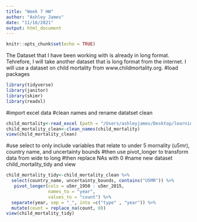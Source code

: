 ```yaml
---
title: "Week 7 HW"
author: "Ashley James"
date: "11/16/2021"
output: html_document
---
```


```r
knitr::opts_chunk$set(echo = TRUE)
```
The Dataset that I have been working with is already in long format. Tehrefore, I will take another dataset that is long format from the internet. I will use a dataset on child mortality from www.childmortality.org. 
#load packages 

```r
library(tidyverse)
library(janitor)
library(skimr)
library(readxl)
```
#import excel data 
#clean names and rename datatset clean

```r
child_mortality<-read_excel (path = "/Users/ashleyjames/Desktop/learning markdown/RatesDeaths_AllIndicators.xlsx" , sheet = "Rates and Deaths")
child_mortality_clean<-clean_names(child_mortality)
view(child_mortality_clean)
```
#use select to only include variables that relate to under 5 mornality (u5mr), country name, and uncertainty bounds
#then use pivot_longer to transform data from wide to long 
#then replace NAs with 0 
#name new dataset child_mortality_tidy and view 


```r
child_mortality_tidy<-child_mortality_clean %>% 
  select(country_name, uncertainty_bounds, contains("U5MR")) %>%
   pivot_longer(cols = u5mr_1950 : u5mr_2015, 
                names_to = "year", 
                values_to = "count") %>% 
  separate(year, sep = "_", into =c("type" , "year")) %>% 
  mutate(count = replace_na(count, 0))
view(child_mortality_tidy)

```




